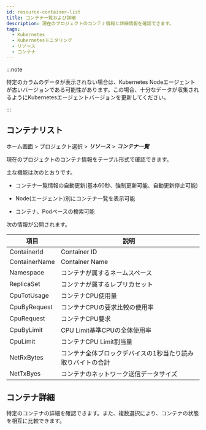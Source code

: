 ```yaml
---
id: resource-container-list
title: コンテナ一覧および詳細
description: 現在のプロジェクトのコンテナ情報と詳細情報を確認できます。
tags:
  - Kubernetes
  - Kubernetesモニタリング
  - リソース
  - コンテナ
---
```


:::note

特定のカラムのデータが表示されない場合は、Kubernetes Nodeエージェントが古いバージョンである可能性があります。この場合、十分なデータが収集されるようにKubernetesエージェントバージョンを更新してください。 

:::

## コンテナリスト

ホーム画面 > プロジェクト選択 > **_リソース_** > **_コンテナ一覧_**

現在のプロジェクトのコンテナ情報をテーブル形式で確認できます。

<ImgLang img='whatap_kubernetes_resource_container_list.png' desc='コンテナリスト' />

主な機能は次のとおりです。

-   コンテナ一覧情報の自動更新(基本60秒、強制更新可能、自動更新停止可能)

-   Node(エージェント)別にコンテナ一覧を表示可能

-   コンテナ、Podベースの検索可能

次の情報が公開されます。

| 項目            | 説明                                                |
| ------------- | ------------------------------------------------- |
| ContainerId   | Container ID                                      |
| ContainerName | Container Name                                    |
| Namespace     | コンテナが属するネームスペース                                   |
| ReplicaSet    | コンテナが属するレプリカセット                                   |
| CpuTotUsage   | コンテナCPU使用量                                        |
| CpuByRequest  | コンテナCPUの要求比較の使用率                                  |
| CpuRequest    | コンテナCPU要求                                         |
| CpuByLimit    | CPU Limit基準CPUの全体使用率                              |
| CpuLimit      | コンテナCPU Limit割当量                                  |
| NetRxBytes    | コンテナ全体ブロックデバイスの1秒当たり読み取りバイトの合計                    |
| NetTxByes     | コンテナのネットワーク送信データサイズ                               |

## コンテナ詳細

特定のコンテナの詳細を確認できます。また、複数選択により、コンテナの状態を相互に比較できます。

<ImgLang img='whatap_kubernetes_resource_container_detail.png' desc='コンテナ一覧および詳細' />
